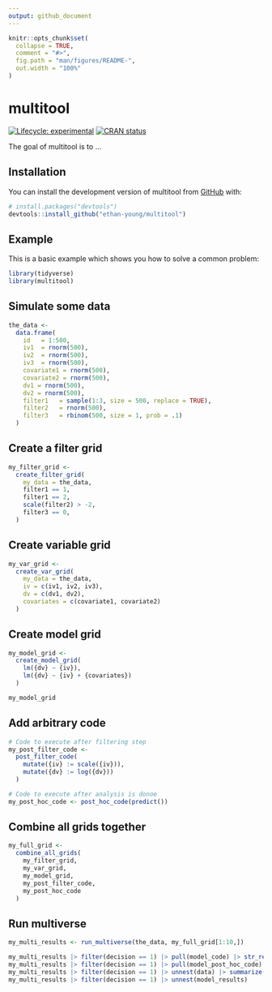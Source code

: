 ```yaml
---
output: github_document
---
```


<!-- README.md is generated from README.Rmd. Please edit that file -->

```r
knitr::opts_chunk$set(
  collapse = TRUE,
  comment = "#>",
  fig.path = "man/figures/README-",
  out.width = "100%"
)
```

# multitool

<!-- badges: start -->
[![Lifecycle: experimental](https://img.shields.io/badge/lifecycle-experimental-orange.svg)](https://lifecycle.r-lib.org/articles/stages.html#experimental)
[![CRAN status](https://www.r-pkg.org/badges/version/multitool)](https://CRAN.R-project.org/package=multitool)
<!-- badges: end -->

The goal of multitool is to ...

## Installation

You can install the development version of multitool from [GitHub](https://github.com/) with:

``` r
# install.packages("devtools")
devtools::install_github("ethan-young/multitool")
```

## Example

This is a basic example which shows you how to solve a common problem:

```r
library(tidyverse)
library(multitool)
```

## Simulate some data

```r
the_data <-
  data.frame(
    id   = 1:500,
    iv1  = rnorm(500),
    iv2  = rnorm(500),
    iv3  = rnorm(500),
    covariate1 = rnorm(500),
    covariate2 = rnorm(500),
    dv1 = rnorm(500),
    dv2 = rnorm(500),
    filter1   = sample(1:3, size = 500, replace = TRUE),
    filter2   = rnorm(500),
    filter3   = rbinom(500, size = 1, prob = .1)
  )
```

## Create a filter grid

```r
my_filter_grid <-
  create_filter_grid(
    my_data = the_data,
    filter1 == 1,
    filter1 == 2,
    scale(filter2) > -2,
    filter3 == 0,
  )
```

## Create variable grid

```r
my_var_grid <-
  create_var_grid(
    my_data = the_data,
    iv = c(iv1, iv2, iv3),
    dv = c(dv1, dv2),
    covariates = c(covariate1, covariate2)
  )
```


## Create model grid

```r
my_model_grid <-
  create_model_grid(
    lm({dv} ~ {iv}),
    lm({dv} ~ {iv} + {covariates})
  )

my_model_grid
```

## Add arbitrary code

```r
# Code to execute after filtering step
my_post_filter_code <- 
  post_filter_code(
    mutate({iv} := scale({iv})), 
    mutate({dv} := log({dv}))
  )

# Code to execute after analysis is donoe
my_post_hoc_code <- post_hoc_code(predict())
```


## Combine all grids together

```r
my_full_grid <- 
  combine_all_grids(
    my_filter_grid, 
    my_var_grid, 
    my_model_grid,
    my_post_filter_code,
    my_post_hoc_code
  )
```

## Run multiverse

```r
my_multi_results <- run_multiverse(the_data, my_full_grid[1:10,])

my_multi_results |> filter(decision == 1) |> pull(model_code) |> str_replace_all(" \\|> ", " |> \n") |> glue::glue()
my_multi_results |> filter(decision == 1) |> pull(model_post_hoc_code) |> str_replace_all(" \\|> ", " |> \n") |> glue::glue()
my_multi_results |> filter(decision == 1) |> unnest(data) |> summarize(mean = mean(iv1), sd = sd(iv1))
my_multi_results |> filter(decision == 1) |> unnest(model_results)
```

